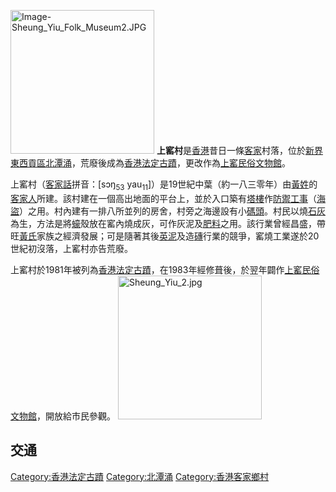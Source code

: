 [[File:Image-Sheung_Yiu_Folk_Museum2.JPG|230px]] 
'''上窰村'''是[[香港|香港]]昔日一條[[客家|客家]]村落，位於[[新界東|新界東]][[西貢區|西貢區]][[北潭涌|北潭涌]]，荒廢後成為[[香港法定古蹟|香港法定古蹟]]，更改作為[[上窰民俗文物館|上窰民俗文物館]]。

上窰村（[[客家話|客家話]]拼音：[sɔŋ<sub>53</sub> yau<sub>11</sub>]）是19世紀中葉（約一八三零年）由[[黃姓|黃姓]]的[[客家人|客家人]]所建。該村建在一個高出地面的平台上，並於入口築有[[塔樓|塔樓]]作[[防禦工事|防禦工事]]（[[海盜|海盜]]）之用。村內建有一排八所並列的房舍，村旁之海邊設有小[[碼頭|碼頭]]。村民以燒[[石灰|石灰]]為生，方法是將[[蠔|蠔]]殼放在窰內燒成灰，可作灰泥及[[肥料|肥料]]之用。該行業曾經昌盛，帶旺[[黃氏|黃氏]]家族之經濟發展；可是隨著其後[[英泥|英泥]]及造[[磚|磚]]行業的競爭，窰燒工業遂於20世紀初沒落，上窰村亦告荒廢。

上窰村於1981年被列為[[香港法定古蹟|香港法定古蹟]]，在1983年經修葺後，於翌年闢作[[上窰民俗文物館|上窰民俗文物館]]，開放給市民參觀。
[[File:Sheung_Yiu_2.jpg|230px]]

==交通==
{{九龍新界巴士簡單列表|94|96R|289R}}
{{九龍新界巴士表格|94|96R}}
{{新界專線小巴簡單列表|7|9}}

{{香港法定古蹟}}

[[Category:香港法定古蹟|Category:香港法定古蹟]]
[[Category:北潭涌|Category:北潭涌]]
[[Category:香港客家鄉村|Category:香港客家鄉村]]